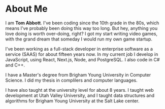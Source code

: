 

<Head>
    <title>About {siteMap.about.name} - {siteMap.title}</title>
</Head>


<Avatar
    src={siteMap.about.photo}
    alt={siteMap.about.name}
    width={150}
    height={150}
    className="avatar"
/>


# About Me

I am <strong>Tom Abbott</strong>. I've been coding since the 10th grade in the 80s, which means I've probably been doing this way too long.  But hey, anything you love doing is worth over-doing, right?  I got my start writing video games, with the grand dream that someday I would run my own game startup.

I've been working as a full-stack developer in enterprise software as a service (SAAS) for about fifteen years now. In my current job I develop in JavaScript, using React, Next.js, Node, and PostgreSQL.  I also code in C# and C++.

I have a Master's degree from Brigham Young University in Computer Science.  I did my thesis in complilers and computer languages.

I have also taught at the university level for about 8 years.  I taught web development at Utah Valley University, and I taught data structures and algorithms for Brigham Young University at the Salt Lake center.